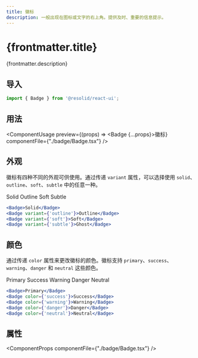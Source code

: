 ```yaml
---
title: 徽标
description: 一般出现在图标或文字的右上角。提供及时、重要的信息提示。
---
```




# {frontmatter.title}

{frontmatter.description}

## 导入

```js
import { Badge } from '@resolid/react-ui';
```

## 用法

<ComponentUsage preview={(props) => <Badge {...props}>徽标</Badge>} componentFile={"./badge/Badge.tsx"} />

## 外观

徽标有四种不同的外观可供使用。通过传递 `variant` 属性，可以选择使用 `solid`、`outline`、`soft`、`subtle` 中的任意一种。

<section className={'demo group'}>
  <div
    className={'p-3 not-prose rounded-t border flex flex-row gap-3 items-center overflow-x-auto scrollbar scrollbar-thin'}>
    <Badge>Solid</Badge>
    <Badge variant={'outline'}>Outline</Badge>
    <Badge variant={'soft'}>Soft</Badge>
    <Badge variant={'subtle'}>Subtle</Badge>
  </div>

  ```jsx
  <Badge>Solid</Badge>
  <Badge variant={'outline'}>Outline</Badge>
  <Badge variant={'soft'}>Soft</Badge>
  <Badge variant={'subtle'}>Ghost</Badge>
  ```
</section>

## 颜色

通过传递 `color` 属性来更改徽标的颜色。徽标支持 `primary`、`success`、`warning`、`danger` 和 `neutral` 这些颜色。

<section className={'demo group'}>
  <div
    className={'p-3 not-prose rounded-t border flex flex-row gap-3 items-center overflow-x-auto scrollbar scrollbar-thin'}>
    <Badge>Primary</Badge>
    <Badge color={'success'}>Success</Badge>
    <Badge color={'warning'}>Warning</Badge>
    <Badge color={'danger'}>Danger</Badge>
    <Badge color={'neutral'}>Neutral</Badge>
  </div>

  ```jsx
  <Badge>Primary</Badge>
  <Badge color={'success'}>Success</Badge>
  <Badge color={'warning'}>Warning</Badge>
  <Badge color={'danger'}>Danger</Badge>
  <Badge color={'neutral'}>Neutral</Badge>
  ```
</section>

## 属性

<ComponentProps componentFile={"./badge/Badge.tsx"} />
